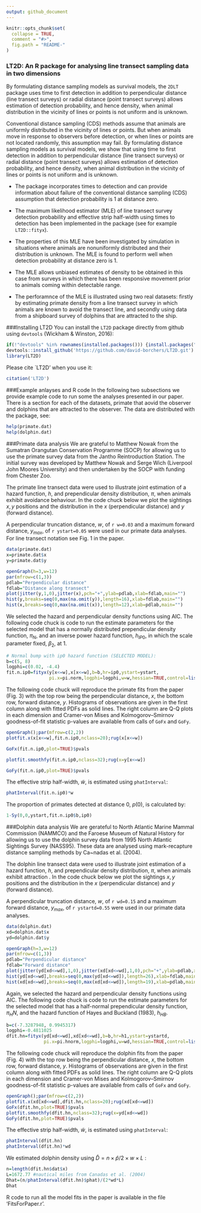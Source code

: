 ```yaml
---
output: github_document
---
```


<!-- README.md is generated from README.Rmd. Please edit that file -->

```r
knitr::opts_chunk$set(
  collapse = TRUE,
  comment = "#>",
  fig.path = "README-"
)
```

### LT2D: An R package for analysing line transect sampling data in two dimensions

By formulating distance sampling models as survival models, the  `2DLT` package uses time to first detection in addition to perpendicular distance (line transect surveys) or radial distance (point transect surveys) allows estimation of detection probability, and hence density, when animal distribution in the vicinity of lines or points is not uniform and is unknown.

Conventional distance sampling (CDS) methods assume that animals are uniformly distributed in the vicinity of lines or points. But when animals move in response to observers before detection, or when lines or points are not located randomly, this assumption may fail. By formulating distance sampling models as survival models, we show that using time to first detection in addition to perpendicular distance (line transect surveys) or radial distance (point transect surveys) allows estimation of detection probability, and hence density, when animal distribution in the vicinity of lines or points is not uniform and is unknown.

* The package incorporates times to detection and can provide information about failure of the conventional distance sampling (CDS) assumption that detection probability is 1 at distance zero. 

* The maximum likelihood estimator (MLE) of line transect survey detection probability and effective strip half-width using times to detection has been implemented in the package (see for example `LT2D::fityx`).  

* The properties of this MLE have been investigated by simulation in situations where animals are nonuniformly distributed and their distribution is unknown. The MLE is found to perform well when detection probability at distance zero is 1. 

* The MLE allows unbiased estimates of density to be obtained in this case from surveys in which there has been responsive movement prior to animals coming within detectable range. 

* The perforamnce of the MLE is illustrated using two real datasets: firstly by estimating primate density from a line transect survey in which animals are known to avoid the transect line, and secondly using data from a shipboard survey of dolphins that are attracted to the ship.

###Installing LT2D
You can install the `LT2D` package directly from github using `devtools` (Wickham & Winston, 2016):
```r
if(!"devtools" %in% rownames(installed.packages())) {install.packages("devtools")}
devtools::install_github('https://github.com/david-borchers/LT2D.git')
library(LT2D)
```

Please cite `LT2D' when you use it:
```r
citation('LT2D')
```

###Example anlayses and R code
In the following two subsections we provide example code to run some the analyses presented in our paper.  There is a section for each of the datasets, primate that aovid the observer and dolphins that are attracted to the observer.  The data are distributed with the package, see:

```r
help(primate.dat)
help(dolphin.dat)
```

###Primate data analysis
We are grateful to Matthew Nowak from the Sumatran Orangutan Conservation Programme (SOCP) for allowing us to use the primate survey data from the Jantho Reintroduction Station. The initial survey was developed by Matthew Nowak and Serge Wich (Liverpool John Moores University) and then undertaken by the SOCP with funding from Chester Zoo.

The primate line transect data were used to illustrate joint estimation of a hazard function, $h$, and prependicular density distribution, $\pi$, when animals exhibit avoidance behaviour.  In the code chuck below we plot the sightings $x,y$ positions and the distribution in the $x$ (perpendicular distance) and $y$ (forward distance).


A perpendicular truncation distance, $w$, of `r w=0.03` and a maximum forward distance, $y_{max}$, of `r ystart=0.05` were used in our primate data analyses.  For line transect notation see Fig. 1 in the paper.

```r
data(primate.dat)
x=primate.dat$x
y=primate.dat$y

openGraph(h=3,w=12)
par(mfrow=c(1,3))
pdlab="Perpendicular distance"
fdlab="Distance along transect"
plot(jitter(y,1,0),jitter(x),pch="+",ylab=pdlab,xlab=fdlab,main="")
hist(y,breaks=seq(0,max(na.omit(y)),length=16),xlab=fdlab,main="")
hist(x,breaks=seq(0,max(na.omit(x)),length=12),xlab=pdlab,main="")
```


We selected the hazard and perpendicular density functions using AIC.  The following code chuck is code to run the estimate parameters for the selected model that has a normally distributed prependicular density function, $\pi_N$, and an inverse power hazard function, $h_{IP0}$, in which the scale parameter fixed, $\beta_2$, at 1.

```r
# Normal bump with ip0 hazard function (SELECTED MODEL):
b=c(5, 8)
logphi=c(0.02, -4.4)
fit.n.ip0=fityx(y[x<=w],x[x<=w],b=b,hr=ip0,ystart=ystart,
                pi.x=pi.norm,logphi=logphi,w=w,hessian=TRUE,control=list(trace=5,maxit=1000))
```

The following code chuck will reproduce the primate fits from the paper (Fig. 3) with the top row being the perpendicular distance, $x$, the bottom row, forward distance, $y$. Histograms of observations are given in the first column along with fitted PDFs as solid lines. The right column are Q-Q plots in each dimension and Cramer-von Mises  and Kolmogorov–Smirnov goodness-of-fit statistic p-values are available from calls of `GoFx` and `GoFy`.   
```r
openGraph();par(mfrow=c(2,2))
plotfit.x(x[x<=w],fit.n.ip0,nclass=20);rug(x[x<=w])

GoFx(fit.n.ip0,plot=TRUE)$pvals

plotfit.smoothfy(fit.n.ip0,nclass=32);rug(x=y[x<=w])

GoFy(fit.n.ip0,plot=TRUE)$pvals
```

The effective strip half-width, $\tilde{w}$, is estimated using `phatInterval`:
```r
phatInterval(fit.n.ip0)*w
```

The proportion of primates detected at distance 0, $p(0)$, is calculated by:

```r
1-Sy(0,0,ystart,fit.n.ip0$b,ip0)
```

###Dolphin data analysis
We are gerateful to North Atlantic Marine Mammal Commission (NAMMCO) and the Faroese Museum of Natural History for allowing us to use the dolphin survey data from 1995 North Atlantic Sightings Survey (NASS95). These data are analysed using mark-recapture distance sampling methods by Ca\~nadas et al. (2004).

The dolphin line transect data were used to illustrate joint estimation of a hazard function, $h$, and prependicular density distribution, $\pi$, when animals exhibit attraction .  In the code chuck below we plot the sightings $x,y$ positions and the distribution in the $x$ (perpendicular distance) and $y$ (forward distance).

A perpendicular truncation distance, $w$, of `r wd=0.15` and a maximum forward distance, $y_{max}$, of `r ystartd=0.55` were used in our primate data analyses.

```r
data(dolphin.dat)
xd=dolphin.dat$x
yd=dolphin.dat$y

openGraph(h=3,w=12)
par(mfrow=c(1,3))
pdlab="Perpendicular distance"
fdlab="Forward distance"
plot(jitter(yd[xd<=wd],1,0),jitter(xd[xd<=wd],1,0),pch="+",ylab=pdlab,xlab=fdlab,main="")
hist(yd[xd<=wd],breaks=seq(0,max(yd[xd<=wd]),length=26),xlab=fdlab,main="")
hist(xd[xd<=wd],breaks=seq(0,max(xd[xd<=wd]),length=19),xlab=pdlab,main="")
```

Again, we selected the hazard and perpendicular density functions using AIC.  The following code chuck is code to run the estimate parameters for the selected model that has a half-normal prependicular density function, $\pi_HN$, and the hazard function of Hayes and Buckland (1983), $h_{HB}$.

```r
b=c(-7.3287948, 0.9945317)
logphi=-0.4811025
dfit.hn=fityx(yd[xd<=wd],xd[xd<=wd],b=b,hr=h1,ystart=ystartd,
              pi.x=pi.hnorm,logphi=logphi,w=wd,hessian=TRUE,control=list(trace=5))
```

The following code chuck will reproduce the dolphin fits from the paper (Fig. 4) with the top row being the perpendicular distance, $x$, the bottom row, forward distance, $y$. Histograms of observations are given in the first column along with fitted PDFs as solid lines. The right column are Q-Q plots in each dimension and Cramer-von Mises  and Kolmogorov–Smirnov goodness-of-fit statistic p-values are available from calls of `GoFx` and `GoFy`.   
```r
openGraph();par(mfrow=c(2,2))
plotfit.x(xd[xd<=wd],dfit.hn,nclass=20);rug(xd[xd<=wd])
GoFx(dfit.hn,plot=TRUE)$pvals
plotfit.smoothfy(dfit.hn,nclass=32);rug(x=yd[xd<=wd])
GoFy(dfit.hn,plot=TRUE)$pvals
```

The effective strip half-width, $\tilde{w}$, is estimated using `phatInterval`:
```r
phatInterval(dfit.hn)
phatInterval(dfit.hn)*wd
```

We estimated dolphin density using $\hat{D}= n \times \hat{p}/2\times w \times L$ :

```r
n=length(dfit.hn$dat$x)
L=1672.77 #nautical miles from Canadas et al. (2004)
Dhat=(n/phatInterval(dfit.hn)$phat)/(2*wd*L)
Dhat
```

R code to run all the model fits in the paper is available in the file 'FitsForPaper.r'.